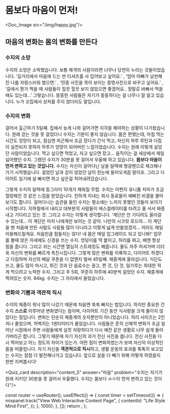 # 몸보다 마음이 먼저!


<Doc_Image src="/img/happy.jpg"/>

## 마음의 변화는 몸의 변화를 만든다

### 수지의 소망

수지의 소망은 소박했습니다. 보통 체격의 사람이라면 너무나 당연히 누리는 것들이었습니다. ‘길거리에서 마음에 드는 싼 티셔츠를 사 입어보고 싶어요.’ , ‘엄마 아빠가 날씬해진 나를 자랑스러워 했으면.’ , ‘민증 사진을 목이 보이는 증명사진으로 바꾸고 싶어요.’ , ‘길에서 뭔가 먹을 때 사람들이 힐끗 힐끗 보지 않았으면 좋겠어요.. 정말로 바빠서 먹을 때도 있는데…’ 그렇습니다. 뚱뚱한 사람들은 자기가 뚱뚱하다는 걸 너무나 잘 알고 있습니다. 누가 꼬집에서 상처를 주지 않더라도 말입니다.

### 수지의 변화

걸어서 출근하기 5일째. 집에서 늦게 나와 걸어가면 지각을 해야하는 상황이 다가왔습니다. 원래 걷는 것을 못 걸었더니 수지는 기분이 좋지 않습니다. 몸은 편했는데, 아침 먹는 시간도 엉망이 되고, 점심엔 피곤해서 조금 잤다가 간식 먹고, 자신의 하루 루틴과 다짐이 실천되지 못하자 하루가 엉망이 되어버린 느낌이었습니다. 수지는 원래 이렇게 살았던 사람이었습니다. 먹고 싶으면 먹었고, 자고 싶으면 잤고… 움직이는 걸 세상에서 제일 싫어했던 수지. 그랬던 수지가 30분을 못 걸어서 우울해 하고 있습니다. **몸보다 마음이 먼저 변하고 있는 것입니다.** 수지는 자신이 걸어다닌 날을 달력에 형광펜으로 체크해나가기 시작했습니다. 걸었던 날과 걷지 않았던 날이 한눈에 들어오게끔 말이죠. 그리고 다이어트 일기에 살 빠지면 하고 싶은걸 적어내려갔습니다.

그렇게 수지의 달력에 동그라미 10개가 채워질 무렵. 수지는 어쩐지 유니폼 치마가 조금 헐렁해진 것 같은 느낌을 받았습니다. 친하게 지내는 회사 동료들이 예뻐진 비결을 물어보기도 합니다. 걸어다니는 습관을 들인 수지는 평소에는 느끼지 못했던 것들이 보이기 시작합니다. 지하철에서 내리고 대부분의 사람들이 에스컬레이터를 타려고 줄 서서 짜증내고 기다리고 있는 것. 그리고 수지는 이렇게 생각합니다. ‘계단은 안 기다려도 올라갈 수 있는데… 이 계단은 마치 나에게만 보이는 것 같아. 나만의 시크릿 로드야… 이 계단을 맨 처음에 만든 사람도 사람들 많이 다니라고 이렇게 넓게 만들었겠지… 저라도 매일 이용해드릴게요. 처음만큼 힘들지는 않다! 내 몸은 매일 업그레이드 되고 있나봐!’ 업무를 볼때 앉은 자세에도 신경을 쓰는 수지. 엉덩이를 딱 붙이고, 허리를 펴고, 배엔 항상 힘을 줍니다. 그리고 쉬는 시간엔 열심히 스트레칭도 해줍니다. 물도 자주 마셔가며 더더욱 자신의 변화를 빠르게 촉진시킵니다. 그렇게 많은 변화를 이륙하고, 다이어트 하겠다고 다짐하며 자신의 배달 쿠폰을 다 없앤지 벌써 45일째. 체중계에 올라섭니다. 식단도 쓰고, 물도 많이 마시고, 튀긴 것과 단 음료수는 끊고, 짠 것, 단 것, 밀가루는 최대한 적게 먹으려고 노력한 수지. 그리고 주 5회, 꾸준히 하루에 40분씩 걸었던 수지. 체중계에 찍혀있는 숫자. 84kg. 수지는 그 자리에서 울었습니다.

### 변화의 기쁨과 객관적 직시

수지의 체중이 워낙 많이 나갔기 때문에 처음엔 쑥쑥 빠지는 법입니다. 하지만 중요한 건 수지 **스스로** 이루어낸 변화였다는 점이며, 다이어트 기간 동안 식사량을 크게 줄이지 않았다는 점입니다. 변화는 단순히 체중계의 숫자뿐만이 아니었습니다. 허리 사이즈는 2인치나 줄었으며, 허벅지는 1센티미터가 줄었습니다. 사람들은 흔히 신체적 변화가 조금 일어난 시점에서 주변 사람들에게 실컷 자랑하다가 다시 예전 같은 생활로 너무 쉽게 돌아가버리곤 합니다. 그렇기 때문에 자기 자신의 과거 전신 사진을 봅니다. 전신 사진을 다시 찍어보고 어느 정도의 차이가 있는가. 어떤 점이 변화하였는가 보며 자신의 이상적인 몸을 떠올립니다. 자기 자신을 **객관적으로 직시**하고, 생활 운동의 효과를 톡톡히 보고있는 수지는 점점 더 발전해나가고 있습니다. 앞으로 살을 더 빼기 위해 어떻게 하였을지 한번 지켜봅시다!


<Quiz_card description="content_5" answer="마음" problem="수지는 자기가 원래 지키던 30분을 못 걸어서 우울했다. 수지는 몸보다 ㅁㅇ이 먼저 변하고 있는 것이다"/>



  const router = useRouter();
  useEffect(() => {
    const timer = setTimeout(() => {
      mixpanel.track("View Web Interactive Content Page", {
        contentId: "Life Style Mind First",
      });
    }, 1000);
  }, []);
  return <PageKey route={router.pathname} EventName="Life Style Mind First" />;
};

<Final />
